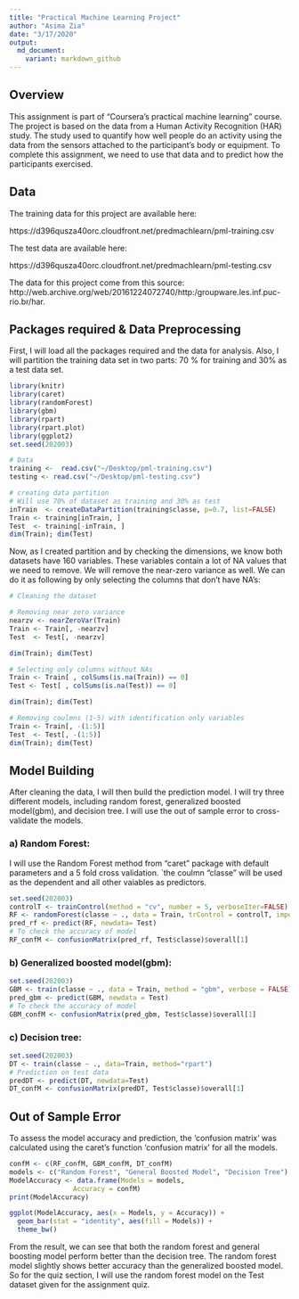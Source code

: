 ```yaml
---
title: "Practical Machine Learning Project"
author: "Asima Zia"
date: "3/17/2020"
output:
  md_document:
    variant: markdown_github
---
```

## Overview

This assignment is part of "Coursera's practical machine learning" course. The project is based on the data from a Human Activity Recognition (HAR) study. The study used to quantify how well people do an activity using the data from the sensors attached to the participant's body or equipment. To complete this assignment, we need to use that data and to predict how the participants exercised.

## Data

The training data for this project are available here:

https://d396qusza40orc.cloudfront.net/predmachlearn/pml-training.csv

The test data are available here:

https://d396qusza40orc.cloudfront.net/predmachlearn/pml-testing.csv

The data for this project come from this source: http://web.archive.org/web/20161224072740/http:/groupware.les.inf.puc-rio.br/har.

## Packages required & Data Preprocessing 

First, I will load all the packages required and the data for analysis. Also, I will partition the training data set in two parts: 70 % for training and 30% as a test data set.
```r
library(knitr)
library(caret)
library(randomForest)
library(gbm)
library(rpart)
library(rpart.plot)
library(ggplot2)
set.seed(202003)

# Data
training <-  read.csv("~/Desktop/pml-training.csv")
testing <- read.csv("~/Desktop/pml-testing.csv")

# creating data partition
# Will use 70% of dataset as training and 30% as test
inTrain  <- createDataPartition(training$classe, p=0.7, list=FALSE)
Train <- training[inTrain, ]
Test  <- training[-inTrain, ]
dim(Train); dim(Test)
```
Now, as I created partition and by checking the dimensions, we know both datasets have 160 variables. These variables contain a lot of NA values that we need to remove. We will remove the near-zero variance as well. We can do it as following by only selecting the columns that don't have NA's:

```r
# Cleaning the dataset

# Removing near zero variance
nearzv <- nearZeroVar(Train)
Train <- Train[, -nearzv]
Test  <- Test[, -nearzv]

dim(Train); dim(Test)

# Selecting only columns without NAs
Train <- Train[ , colSums(is.na(Train)) == 0] 
Test <- Test[ , colSums(is.na(Test)) == 0]

dim(Train); dim(Test)

# Removing coulmns (1-5) with identification only variables
Train <- Train[, -(1:5)]
Test  <- Test[, -(1:5)]
dim(Train); dim(Test)

```
## Model Building
After cleaning the data, I will then build the prediction model. I will try three different models, including random forest, generalized boosted model(gbm), and decision tree. I will use the out of sample error to cross-validate the models.

### a) Random Forest:
I will use the Random Forest method from "caret" package with default parameters and a 5 fold cross validation. `the coulmn "classe" will be used as the dependent and all other vaiables as predictors.
```r
set.seed(202003)
controlT <- trainControl(method = "cv", number = 5, verboseIter=FALSE)
RF <- randomForest(classe ~ ., data = Train, trControl = controlT, importance = TRUE)
pred_rf <- predict(RF, newdata= Test)
# To check the accuracy of model
RF_confM <- confusionMatrix(pred_rf, Test$classe)$overall[1]
```
### b) Generalized boosted model(gbm):

```r
set.seed(202003)
GBM <- train(classe ~ ., data = Train, method = "gbm", verbose = FALSE)
pred_gbm <- predict(GBM, newdata = Test)
# To check the accuracy of model
GBM_confM <- confusionMatrix(pred_gbm, Test$classe)$overall[1]
```

### c) Decision tree:
```r
set.seed(202003)
DT <- train(classe ~ ., data=Train, method="rpart")
# Prediction on test data
predDT <- predict(DT, newdata=Test)
DT_confM <- confusionMatrix(predDT, Test$classe)$overall[1]
```

## Out of Sample Error

To assess the model accuracy and prediction, the 'confusion matrix' was calculated using the caret's function 'confusion matrix' for all the models.


```r
confM <- c(RF_confM, GBM_confM, DT_confM)
models <- c("Random Forest", "General Boosted Model", "Decision Tree")
ModelAccuracy <- data.frame(Models = models,
                Accuracy = confM)
print(ModelAccuracy)

ggplot(ModelAccuracy, aes(x = Models, y = Accuracy)) + 
  geom_bar(stat = "identity", aes(fill = Models)) +
  theme_bw()
```

From the result, we can see that both the random forest and general boosting model perform better than the decision tree. The random forest model slightly shows better accuracy than the generalized boosted model. So for the quiz section, I will use the random forest model on the Test dataset given for the assignment quiz.